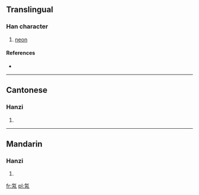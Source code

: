 ==Translingual==

===Han character===
{{Han char|rn=84|rad=气|as=04|sn=8|four=8021<sub>7</sub>|canj=人弓人月 (ONOB)}}

# [[neon]]

====References====
* {{Han ref|kx=0599.101|dkj=17054|hdz=32010.120|uh=6C1D|ud=27677|bh=CCED|bd=52461}}

----

==Cantonese==

===Hanzi===
{{yue-hanzi|jyut=|y=noi6}}

# {{defn|Cantonese|sort=气04}}

----

==Mandarin==

===Hanzi===
{{cmn-hanzi|pin=[[nèi]] ([[nei4]])|wg=nei<sup>4</sup>}}

# {{defn|Mandarin|sort=气04}}

[[fr:氝]]
[[pl:氝]]